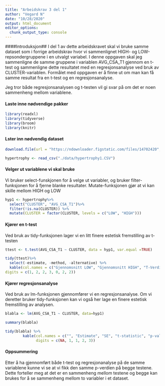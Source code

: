 ```yaml
---
title: "Arbeidskrav 3 del 1"
author: "Vegard N"
date: "10/28/2020"
output: html_document
editor_options: 
  chunk_output_type: console
---
```


####Introduksjon##
I del 1 av dette arbeidskravet skal vi bruke samme dataset som i forrige arbeidskrav hvor vi sammenlignet HIGH- og LOW-repsondergruppene i en utvalgt variabel. I denne oppgaven skal jeg sammenligne de samme gruppene i variablen AVG_CSA_T1 gjennom en t-test og sammenligne dette resultatet med en regresjonsanalyse ved bruk av CLUSTER-variablen. Formålet med oppgaven er å finne ut om man kan få samme resultat fra en t-test og en regresjonsanalyse.

Jeg tror både regresjonsanalysen og t-testen vil gi svar på om det er noen sammenheng mellom variablene.



#### Laste inne nødvendige pakker

```r
library(readxl)
library(tidyverse)
library(broom)
library(knitr)

```

#### Lster inn nødvendig dataset

```r
download.file(url = "https://ndownloader.figstatic.com/files/14702420", destfile = "./data/hypertrophy1.csv")

hypertrophy <- read_csv("./data/hypertrophy1.CSV")


```
#### Velger ut variablene vi skal bruke
Vi bruker select-funskjonen for å velge ut variabler, og bruker filter-funksjonen for å fjerne blanke resultater. Mutate-funksjonen gjør at vi kan skille mellom HIGH og LOW

```r
hyp1 <- hypertrophy%>%
  select("CLUSTER", "AVG_CSA_T1")%>%
  filter(!is.na(CLUSTER)) %>%
  mutate(CLUSTER = factor(CLUSTER, levels = c("LOW", "HIGH")))
```

#### Kjører en t-test
Ved bruk av tidy-funksjonen lager vi en litt finere estetisk fremstilling av t-testen
```r

ttest <- t.test(AVG_CSA_T1 ~ CLUSTER, data = hyp1, var.equal =TRUE)

tidy(ttest)%>%
  select(-estimate, -method, -alternative) %>%
  kable(col.names = c("Gjennomsnitt LOW", "Gjennomsnitt HIGH", "T-Verdi", "P-Verdi", "Degrees of freedom", "CI Low", "CI High"),
digits = c(1, 2, 2, 3, 0, 2, 2))
```

#### Kjører regresjonsanalyse
Ved bruk av lm-funksjonen gjennomfører vi en regresjonsanalyse. Om vi deretter bruker tidy-funksjonen kan vi også her lage en finere estetisk fremstilling av analysen. 
```r

blabla <- lm(AVG_CSA_T1 ~ CLUSTER, data=hyp1)

summary(blabla)

tidy(blabla) %>%
        kable(col.names = c("", "Estimate", "SE", "t-statistic", "p-value"), 
              digits = c(NA, 1, 1, 2, 3))
```

#### Oppsummering 
Etter å ha gjennomført både t-test og regresjonanalyse på de samme variablene kunne vi se at vi fikk den samme p-verdien på begge testene. Dette forteller meg at det er en sammenheng mellom testene og begge kan brukes for å se sammenheng mellom to variabler i et dataset.


